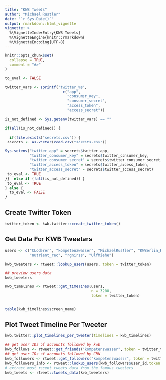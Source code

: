 ```yaml
---
title: "KWB Tweets"
author: "Michael Rustler"
date: "`r Sys.Date()`"
output: rmarkdown::html_vignette
vignette: >
  %\VignetteIndexEntry{KWB Tweets}
  %\VignetteEngine{knitr::rmarkdown}
  %\VignetteEncoding{UTF-8}
---
```


```r
knitr::opts_chunk$set(
  collapse = TRUE,
  comment = "#>"
)

```

```r
to_eval <- FALSE

twitter_vars <- sprintf("twitter_%s",
                          c("app",
                            "consumer_key", 
                            "consumer_secret", 
                            "access_token",
                            "access_secret"))
  
is_not_defined <- Sys.getenv(twitter_vars) == ""

if(all(is_not_defined)) {
  
  if(file.exists("secrets.csv")) {
 secrets <- as.vector(read.csv("secrets.csv")) 

Sys.setenv("twitter_app" = secrets$twitter_app,
           "twitter_consumer_key" = secrets$twitter_consumer_key, 
           "twitter_consumer_secret" = secrets$twitter_consumer_secret,
           "twitter_access_token" = secrets$twitter_access_token, 
           "twitter_access_secret" = secrets$twitter_access_secret)
 to_eval <- TRUE 
}}  else if (!all(is_not_defined)) {
 to_eval <- TRUE   
} else {
  to_eval <- FALSE
}
```

## Create Twitter Token


```r
twitter_token <- kwb.twitter::create_twitter_token()
```


## Get Data For KWB Tweeters


```r
users <- c("CLoderer", "kompetenzwasser", "MichaelRustler", "KWBerlin_R", 
           "nutrient_rec", "rgnirss", "UlfMiehe")

kwb_tweeters <- rtweet::lookup_users(users, token = twitter_token)

## preview users data
kwb_tweeters 

kwb_timelines <- rtweet::get_timelines(users, 
                                       n = 3200,
                                       token = twitter_token)


table(kwb_timelines$screen_name)

```

## Plot Tweet Timeline Per Tweeter

```r

kwb.twitter::plot_timelines_per_tweeter(timelines = kwb_timelines) 

```


```r
## get user IDs of accounts followed by kwb
kwb_follows <- rtweet::get_friends("kompetenzwasser", token = twitter_token)
## get user IDs of accounts followed by CNN
kwb_followers <- rtweet::get_followers("kompetenzwasser", token = twitter_token)
kwb_followers_info <- rtweet::lookup_users(kwb_followers$user_id,token = twitter_token)
# extract most recent tweets data from the famous tweeters
kwb_tweets <- rtweet::tweets_data(kwb_tweeters)
```